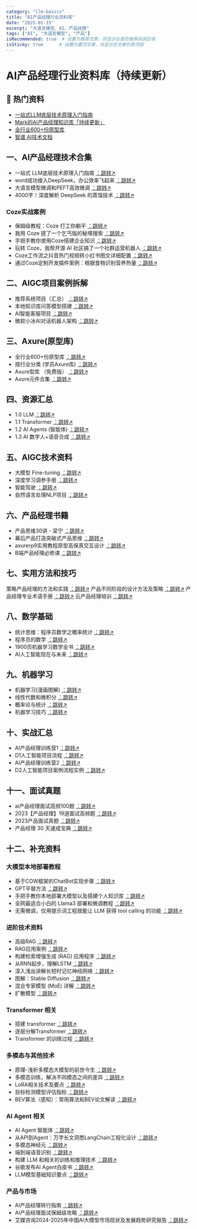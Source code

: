 ```yaml
---
category: "llm-basics"
title: "AI产品经理行业资料库"
date: "2025-01-15"
excerpt: "大语言模型、AI、产品经理"
tags: ["AI", "大语言模型", "产品"]
isRecommended: true  # 设置为推荐文章，将显示在首页推荐阅读区域
isSticky: true      # 设置为置顶文章，将显示在文章列表顶部
---
```


# AI产品经理行业资料库（持续更新）

## 🧭 热门资料

- [一站式LLM底层技术原理入门指南](https://v11enp9ok1h.feishu.cn/wiki/Af76wZbh4i4YvtkOkDvc56D2nZc?from=from_copylink)
- [Mark的AI产品经理知识库「持续更新」](https://qqs7y1hozd1.feishu.cn/wiki/QnPwwpKgKiGpFCkUrs7ciMIbnff?from=from_copylink)
- [全行业600+份原型库](https://v11enp9ok1h.feishu.cn/wiki/Hu6FwzWwliWUn1kqfpOcw1GqnIh?from=from_copylink)
- [智谱 AI技术文档](https://v11enp9ok1h.feishu.cn/wiki/QpWrw9QNEijBODkLkIScc2RLnVc)

## 一、AI产品经理技术合集

 - 一站式 LLM底层技术原理入门指南  [：跳转↗](https://v11enp9ok1h.feishu.cn/wiki/Af76wZbh4i4YvtkOkDvc56D2nZc?from=from_copylink) 
 - word成功接入DeepSeek，办公效率飞起来  [：跳转↗](https://cxywj6dlvfj.feishu.cn/wiki/NJAwwFfvQiTXZ9ko1nKcsOO4nMh?from=from_copylink) 
 - 大语言模型微调和PEFT高效微调  [：跳转↗](https://v11enp9ok1h.feishu.cn/wiki/SxHtw2z62iGfF9kukHLcZsAynng?from=from_copylink) 
 - 4000字！深度解析 DeepSeek 的蒸馏技术  [：跳转↗](https://cxywj6dlvfj.feishu.cn/wiki/EZe9wGp96iY5pHkedapcWRQfnSg?from=from_copylink) 

### Coze实战案例


- 保姆级教程：Coze 打工你躺平  [：跳转↗](https://v11enp9ok1h.feishu.cn/wiki/GGW4wQIe1i2KMnk6plnc9ErFnzh?from=from_copylink) 
- 我用 Coze 搓了一个乞丐版的秘塔搜索  [：跳转↗](https://v11enp9ok1h.feishu.cn/wiki/M5pywDTZVirlf6k64wucWiMannf?from=from_copylink) 
- 手把手教你使用Coze搭建企业知识  [：跳转↗](https://v11enp9ok1h.feishu.cn/wiki/BGLOw52WjivlzhkYaoScIYOKnCh?from=from_copylink) 
- 玩转 Coze，我帮开源 AI 社区搞了一个社群运营机器人  [：跳转↗](https://v11enp9ok1h.feishu.cn/wiki/L447w2qoDizElDkOfIYcnfUDnLc?from=from_copylink) 
- Coze工作流之抖音热门视频转小红书图文详细配置  [：跳转↗](https://v11enp9ok1h.feishu.cn/wiki/Zp2lwHSUCisqTWkHkj6cJFRunZg?from=from_copylink) 
- 通过Coze定制开发插件案例：根据食物识别营养热量  [：跳转↗](https://v11enp9ok1h.feishu.cn/wiki/ZhoVwQVpHi7YpVk97y0clozznsp?from=from_copylink) 

## 二、AIGC项目案例拆解



- 推荐系统项目（汇总）  [：跳转↗](https://v11enp9ok1h.feishu.cn/wiki/PfOswllfhiLxOgkpxDVcxj3HnQe?from=from_copylink) 
- 本地知识库问答模型搭建  [：跳转↗](https://v11enp9ok1h.feishu.cn/wiki/QIXYw1E9xi8OR9kO09bcwmXInzf?from=from_copylink) 
- AI智能客服项目  [：跳转↗](https://v11enp9ok1h.feishu.cn/wiki/MLbkwMFaAiRKMRkOr1rcmt9Gnad?from=from_copylink) 
- 微软小冰AI对话机器人架构  [：跳转↗](https://v11enp9ok1h.feishu.cn/wiki/HsapwBFRkihwtxkSj8AcDvC5nlg?from=from_copylink) 

## 三、Axure(原型库)



- 全行业600+份原型库  [：跳转↗](https://v11enp9ok1h.feishu.cn/wiki/Hu6FwzWwliWUn1kqfpOcw1GqnIh) 
- 按行业分类 (学员Axure库)  [：跳转↗](https://v11enp9ok1h.feishu.cn/wiki/Hu6FwzWwliWUn1kqfpOcw1GqnIh?from=from_copylink) 
- Axure型库 （免费版）  [：跳转↗](https://v11enp9ok1h.feishu.cn/docx/HrRad7usCogQb3xQvvWcErG5nYe?from=from_copylink) 
- Axure元件合集  [：跳转↗](https://v11enp9ok1h.feishu.cn/wiki/OvzqwOClriflbgkM5eCcgesNnYb?from=from_copylink) 

## 四、资源汇总



- 1.0 LLM  [：跳转↗](https://v11enp9ok1h.feishu.cn/wiki/NMTIwXXvliZCNZkMa5Dc1gCDnwc?from=from_copylink) 
- 1.1 Transformer  [：跳转↗](https://v11enp9ok1h.feishu.cn/wiki/Bw9EwkAENilPDOkMxFAcUhTwnnh?from=from_copylink) 
- 1.2 AI Agents (智能体)  [：跳转↗](https://v11enp9ok1h.feishu.cn/wiki/QY7WwsQDmicKbNkQFaac6vpEnbd?from=from_copylink) 
- 1.3 AI 数字人+语音合成  [：跳转↗](https://v11enp9ok1h.feishu.cn/wiki/UMqmwyTCYibgDDkUuOrcou3fnFG?from=from_copylink) 

## 五、AIGC技术资料



- 大模型 Fine-tuning  [：跳转↗](https://fvs5jdswun.feishu.cn/docx/HkOsdmChOor5hGx6GbzcWgNtntd?from=from_copylink) 
- 深度学习调参手册  [：跳转↗](https://v11enp9ok1h.feishu.cn/wiki/Xir9bFw8vooIhZxoBvVclnHwnN0) 
- 智能驾驶  [：跳转↗](https://v11enp9ok1h.feishu.cn/wiki/OH2bwaMJ4iwLPZkgGJfc4I3BnCh?from=from_copylink) 
- 自然语言处理NLP项目  [：跳转↗](https://v11enp9ok1h.feishu.cn/wiki/XLiUwEm7qidr0EkkMdyceMeHnnd?from=from_copylink) 

## 六、产品经理书籍



- 产品思维30讲 - 梁宁  [：跳转↗](https://v11enp9ok1h.feishu.cn/wiki/Ul0Mbf0IGoIxmVxJr55cAYk8nbb) 
- 幕后产品打造突破式产品思维  [：跳转↗](https://v11enp9ok1h.feishu.cn/wiki/MbpBb0WSEoVQqRxOE3DcyYOtnXe) 
- axurerp9实用教程原型高保真交互设计  [：跳转↗](https://v11enp9ok1h.feishu.cn/wiki/N81XbFf6ZokzJlxBHAecFhObnLh) 
- B端产品经理必修课  [：跳转↗](https://v11enp9ok1h.feishu.cn/wiki/S9IPbqcf1oFGdBxeGwCcKcE3ntf) 

## 七、实用方法和技巧



 策略产品经理的方法和实践  [：跳转↗](https://v11enp9ok1h.feishu.cn/wiki/QrNYbSgJKo0w4SxJLhgcto2pnce) 
 产品不同阶段的设计方法及策略  [：跳转↗](https://v11enp9ok1h.feishu.cn/wiki/CtJCbSIW4oy0QmxswcQc19WcnWb) 
 产品经理专业术语手册  [：跳转↗](https://v11enp9ok1h.feishu.cn/wiki/NqQbbEzrco6A4Ixg5lQckUbynvc) 
 云产品经理培训  [：跳转↗](https://v11enp9ok1h.feishu.cn/wiki/A4i2bgXf6oysQSxgXXGcSeDHnFb) 

## 八、数学基础



- 统计思维：程序员数学之概率统计  [：跳转↗](https://v11enp9ok1h.feishu.cn/wiki/YQ4rb9ieUoO57DxOEMQc6b1Gnee) 
- 程序员的数学  [：跳转↗](https://v11enp9ok1h.feishu.cn/wiki/CUMEbJStnocIlwxudAocsCCZnxe) 
- 1900页机器学习数学全书  [：跳转↗](https://v11enp9ok1h.feishu.cn/wiki/W4zebxZN8orV8wx74I5cBFHLnmh) 
- AI人工智能现在与未来  [：跳转↗](https://v11enp9ok1h.feishu.cn/wiki/Uxunb4aAaoQcP8xoNsjcqB9InPc) 

## 九、机器学习



- 机器学习(漫画图解)  [：跳转↗](https://v11enp9ok1h.feishu.cn/wiki/TccebHA1io1i6pxPRBucxFYMnKg) 
- 线性代数和微积分  [：跳转↗](https://v11enp9ok1h.feishu.cn/wiki/F1pWb6PmYod4myxDJhrceoVynBf) 
- 概率论与统计  [：跳转↗](https://v11enp9ok1h.feishu.cn/wiki/YxJVb7kJwoUbMBxXWXYcbnNen8L) 
- 机器学习技巧  [：跳转↗](https://v11enp9ok1h.feishu.cn/wiki/LgjIbia6uozIINxAGnNc2C2Cn8b) 

## 十、实战汇总



- AI产品经理训练营1  [：跳转↗](https://v11enp9ok1h.feishu.cn/wiki/OSVQbGXnSoSoZAxOH7UcSgmJnfe) 
- D1人工智能项目流程  [：跳转↗](https://v11enp9ok1h.feishu.cn/wiki/JSbIbnT6DomS8bxdNpAc0I6bnpc) 
- AI产品经理训练营2  [：跳转↗](https://v11enp9ok1h.feishu.cn/wiki/Et9fbyByVoO9ZKxORCDcewNvnmc) 
- D2人工智能项目案例流程实例  [：跳转↗](https://v11enp9ok1h.feishu.cn/wiki/Bu92blydHokZjKxyOj5cDlOcnhe) 

## 十一、面试真题



- ai产品经理面试高频100题  [：跳转↗](https://v11enp9ok1h.feishu.cn/wiki/PbfgbQOesok4A5xJYxvcgUR2nLf) 
- 2023【产品经理】19道面试高频题  [：跳转↗](https://v11enp9ok1h.feishu.cn/wiki/IReZbu7hbotWJcxQlfBc8kpln5b) 
- 2023产品面试真题  [：跳转↗](https://v11enp9ok1h.feishu.cn/wiki/D2FYbxf2yoYPe6xRyCzccxrnnBf) 
- 产品经理 30 天速成宝典  [：跳转↗](https://v11enp9ok1h.feishu.cn/wiki/Jva8b1qqSojI29xkWXIcIp4onGd) 


## 十二、补充资料

### 大模型本地部署教程



- 基于COW框架的ChatBot实现步骤  [：跳转↗](https://v11enp9ok1h.feishu.cn/wiki/MaH1wC0VTi6S78k4tpDcDCx2nRd?from=from_copylink) 
- GPT平替方法  [：跳转↗](https://v11enp9ok1h.feishu.cn/wiki/BrcSwceI9iS0lekk2tdcvPSRnCb?from=from_copylink) 
- 手把手教你本地部署大模型以及搭建个人知识库  [：跳转↗](https://v11enp9ok1h.feishu.cn/wiki/SzmYwWr7CisXeektvZmcQmnBnmd?from=from_copylink) 
- 全网最适合小白的 Llama3 部署和微调教程  [：跳转↗](https://v11enp9ok1h.feishu.cn/wiki/AECiwivlvi53GYkTryxcCz2HnGg?from=from_copylink) 
- 无需微调，仅用提示词工程就能让 LLM 获得 tool calling 的功能  [：跳转↗](https://v11enp9ok1h.feishu.cn/wiki/HnSDwHzQviRqgTkbJo1cLTv2nif?from=from_copylink) 

### 进阶技术资料


- 高级RAG  [：跳转↗](https://v11enp9ok1h.feishu.cn/wiki/NJnTwMDnjixnZOk3qJNcIMQEnVG?from=from_copylink) 
- RAG应用案例  [：跳转↗](https://v11enp9ok1h.feishu.cn/wiki/MeG6wxykuiPlRwkO84OcnefwnEc?from=from_copylink) 
- 构建检索增强生成 (RAG) 应用程序  [：跳转↗](https://v11enp9ok1h.feishu.cn/wiki/GGRmwRE2NipQI8kCSA9c4kcenoc?from=from_copylink) 
- 从RNN起步，理解LSTM  [：跳转↗](https://v11enp9ok1h.feishu.cn/wiki/ICP3wAUaDiWlRBkdcLBcKCkMnWd?from=from_copylink) 
- 深入浅出讲解长短时记忆神经网络  [：跳转↗](https://v11enp9ok1h.feishu.cn/wiki/ZNG8wF6CDiW6iOkBdpGcRcoYnnf?from=from_copylink) 
- 图解：Stable Diffusion  [：跳转↗](https://v11enp9ok1h.feishu.cn/wiki/W05QwH4MUi6DXKkwFbKc4fOgnQd?from=from_copylink) 
- 混合专家模型 (MoE) 详解  [：跳转↗](https://v11enp9ok1h.feishu.cn/wiki/YC1bwhcyJiQhuJksgO7cVKmqn8e?from=from_copylink) 
- 扩散模型  [：跳转↗](https://v11enp9ok1h.feishu.cn/wiki/D7CUw08iFiQ2INkpBWMcX0KEngb?from=from_copylink) 

### Transformer 相关



- 搭建 transformer  [：跳转↗](https://v11enp9ok1h.feishu.cn/wiki/EgkjwmrDEirn32koaLOc05SYnbc?from=from_copylink) 
- 逐层分解Transformer  [：跳转↗](https://v11enp9ok1h.feishu.cn/wiki/RbIpw8NJHijTJXkQAqncTmRunBQ?from=from_copylink) 
- Transformer 的训练过程  [：跳转↗](https://v11enp9ok1h.feishu.cn/wiki/OLtNwiwA2iUMYakQI0Hc0oEPnPe?from=from_copylink) 

### 多模态与其他技术



- 原理-浅析多模态大模型的前世今生  [：跳转↗](https://v11enp9ok1h.feishu.cn/wiki/SECDwGMH7i6DfXkDvOtcvbokn9e?from=from_copylink) 
- 多模态训练，解决不同模态之间的差异  [：跳转↗](https://v11enp9ok1h.feishu.cn/wiki/Z5Ngwt7zpi7Pt1kRPjjcgwxCnZe?from=from_copylink) 
- LoRA相关技术及要点  [：跳转↗](https://v11enp9ok1h.feishu.cn/wiki/UTOzwjQTliLhyYkfEmWcE4hYnSh?from=from_copylink) 
- 目标检测模型评估指标  [：跳转↗](https://v11enp9ok1h.feishu.cn/wiki/JH5Qww73Ni8qCskPFopcI3xynRg?from=from_copylink) 
- BEV算法（感知）：常用算法和BEV论文解读  [：跳转↗](https://v11enp9ok1h.feishu.cn/wiki/CLppw4v5EiXfjDkOY8IcBDQ5nyh?from=from_copylink) 

### AI Agent 相关



- AI Agent 智能体  [：跳转↗](https://v11enp9ok1h.feishu.cn/wiki/NHZqwdWDfiAiUkkxen0csABTn9e?from=from_copylink) 
- 从API到Agent：万字长文洞悉LangChain工程化设计  [：跳转↗](https://v11enp9ok1h.feishu.cn/wiki/HlBqwfA0Qi6QaEkBXs6cO0XqnIe?from=from_copylink) 
- 多模态神经元  [：跳转↗](https://v11enp9ok1h.feishu.cn/wiki/SgZYwDOmEistc7kPXv6c0aysnze?from=from_copylink) 
- 端到端语音识别  [：跳转↗](https://v11enp9ok1h.feishu.cn/wiki/IrN5wnOPOiYAC8k0lZTc6LIJnif?from=from_copylink) 
- 构建 LLM 和相关的训练和推理技术  [：跳转↗](https://v11enp9ok1h.feishu.cn/wiki/CPdyw9wPNirNOnkYY8lcQOqLnQh?from=from_copylink) 
- 谷歌发布AI Agent白皮书  [：跳转↗](https://www.kaggle.com/whitepaper-agents) 
- LLM模型基础知识要点  [：跳转↗](https://rwmynpnuc6v.feishu.cn/wiki/RvpSwRfmJi0n1LkkHH5cTGwHnLf?from=from_copylink) 

### 产品与市场



- AI产品经理转行指南  [：跳转↗](https://v11enp9ok1h.feishu.cn/wiki/Gde6bjw2CojcVOxRZ7Hchzsyn9c) 
- AI产品经理面试保姆级攻略  [：跳转↗](https://v11enp9ok1h.feishu.cn/wiki/Uto8bBQ2WoDvKaxQ5bDce4XynOf) 
- 艾媒咨询2024-2025年中国AI大模型市场现状及发展趋势研究报告  [：跳转↗](https://v11enp9ok1h.feishu.cn/wiki/ObP3biNQroirkkxUUJMcR9tKn2E) 




